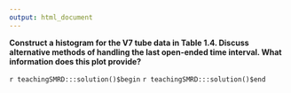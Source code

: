 ```yaml
---
output: html_document
---
```


__Construct a histogram for the V7 tube data in Table 1.4. Discuss alternative methods of handling the last open-ended time interval. What information does this plot provide?__

`r teachingSMRD:::solution()$begin`
`r teachingSMRD:::solution()$end`

